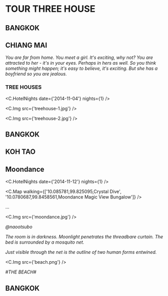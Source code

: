 
# TOUR THREE HOUSE

## BANGKOK

## CHIANG MAI

_You are far from home._
_You meet a girl._
_It's exciting, why not?_
_You are attracted to her - it's in your eyes._
_Perhaps in hers as well._
_So you think something might happen; it's easy to believe, it's exciting._
_But she has a boyfriend so you are jealous._

### TREE HOUSES

<C.HotelNights date={'2014-11-04'} nights={1} />

<C.Img src={'treehouse-1.jpg'} />

<C.Img src={'treehouse-2.jpg'} />

## BANGKOK

## KOH TAO

## Moondance

<C.HotelNights date={'2014-11-12'} nights={1} />

<C.Map walking={['10.085781,99.825095,Crystal Dive', '10.0780687,99.8458561,Moondance Magic View Bungalow']} />

...

<C.Img src={'moondance.jpg'} />

_@naootsubo_

_The room is in darkness. Moonlight penetrates the threadbare curtain. The bed is surrounded by a mosquito net._

_Just visible through the net is the outline of two human forms entwined._

<C.Img src={'beach.png'} />

_#THE BEACH#_

## BANGKOK
